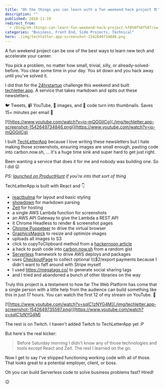 ```yaml
---
title: "Oh the things you can learn with a fun weekend hack project 🏗"
description: ""
published: 2018-11-19
redirect_from:
  - /blog/oh-things-can-learn-fun-weekend-hack-project-%f0%9f%8f%97/swizec/8782
categories: "Business, Front End, Side Projects, Technical"
hero: ./img/techletter.app-screenshot-1542649734846.png
---
```


A fun weekend project can be one of the best ways to learn new tech and accelerate your career.

You pick a problem, no matter how small, trivial, silly, or already-solved-before. You clear some time in your day. You sit down and you hack away until you've solved it.

I did that for the [24hrstartup](https://24hrstartup.com/) challenge this weekend and built [techletter.app](https://techletter.app). A service that takes markdown and spits out these newsletters.

🐦 Tweets, 📹 YouTube, 🎨 images, and 🤖 code turn into thumbnails. Saves 15+ minutes per email 🤘

[![https://www.youtube.com/watch?v=io-mQGGiICg](./img/techletter.app-screenshot-1542649734846.png)](https://www.youtube.com/watch?v=io-mQGGiICg)

I built [TechLetterApp](https://techletter.app) because I love writing these newsletters but I hate making those screenshots, ensuring images are small enough, pasting code into carbon.now.sh, … it's a huge time sink and super hard to get just right.

Been wanting a service that does it for me and nobody was building one. So I did 😛

_PS: [launched on ProductHunt](https://www.producthunt.com/posts/techletterapp-build-better-newsletters) if you're into that sort of thing_

TechLetterApp is built with React and 👇

- [reactbulma](https://kulakowka.github.io/react-bulma/) for layout and basic styling
- [showdown](https://github.com/showdownjs/showdown) for markdown parsing
- [Zeit](https://zeit.co/) for hosting
- a single AWS Lambda function for screenshots
- an AWS API Gateway to give the Lambda a REST API
- it Chrome Headless to render & screenshot pages
- [Chrome Puppeteer](https://github.com/GoogleChrome/puppeteer) to drive the virtual browser
- [GraphicsMagick](https://github.com/aheckmann/gm) to resize and optimize images
- uploads all images to S3
- click to copyToClipboard method from a [hackernoon article](https://hackernoon.com/copying-text-to-clipboard-with-javascript-df4d4988697f)
- a hack to push code into [carbon.now.sh](https://carbon.now.sh/) from a random gist
- [Serverless](https://serverless.com/) framework to drive AWS deploys and packages
- uses [CheckoutPage](https://checkoutpage.co/pages) to collect optional \\\\\\\$2/export payments because I didn't want to faff around with Stripe myself
- I used <https://megatags.co/> to generate social sharing tags
- and I tried and abandoned a bunch of other libraries on the way

Truly this project is a testament to how far The Web Platform has come that a single person with a little help from the audience can build something like this in just 17 hours. You can watch the first 12 of my stream on YouTube. 👀

[![https://www.youtube.com/watch?v=sqlC1zNYG4M](./img/techletter.app-screenshot-1542649735597.png)](https://www.youtube.com/watch?v=sqlC1zNYG4M)

The rest is on Twitch. I haven't added Twitch to TechLetterApp yet :P

But here's the real kicker:

> Before Saturday morning I didn't know any of those technologies and tools except React and Zeit. The rest I learned on the go.

Now I get to say I've shipped functioning working code with all of those. That looks great to a potential employer, client, or boss.

Oh you can build Serverless code to solve business problems fast? Hired!

😉
